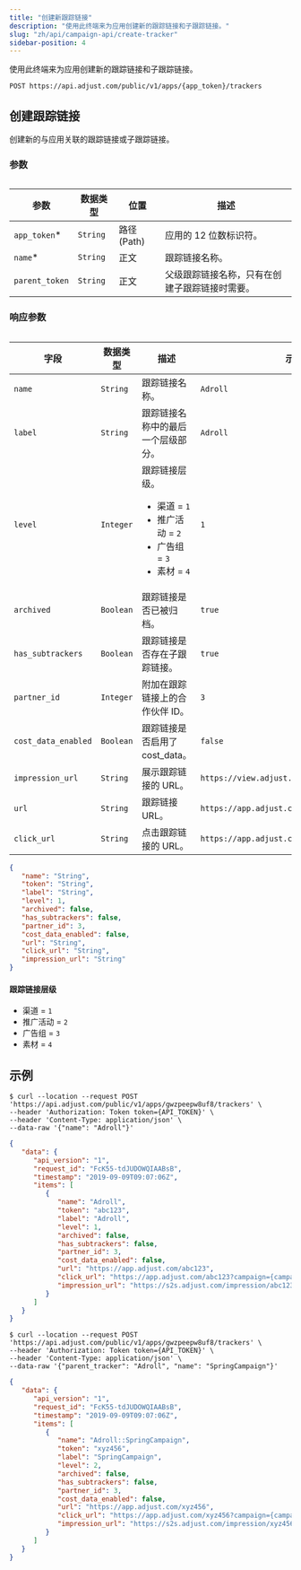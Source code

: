 ```yaml
---
title: "创建新跟踪链接"
description: "使用此终端来为应用创建新的跟踪链接和子跟踪链接。"
slug: "zh/api/campaign-api/create-tracker"
sidebar-position: 4
---
```


使用此终端来为应用创建新的跟踪链接和子跟踪链接。

```http
POST https://api.adjust.com/public/v1/apps/{app_token}/trackers
```

## 创建跟踪链接

创建新的与应用关联的跟踪链接或子跟踪链接。

### 参数

<Table>

| 参数           | 数据类型 | 位置          | 描述                                           |
| -------------- | -------- | ------------- | ---------------------------------------------- |
| `app_token`\*  | `String` | 路径 \(Path\) | 应用的 12 位数标识符。                         |
| `name`\*       | `String` | 正文          | 跟踪链接名称。                                 |
| `parent_token` | `String` | 正文          | 父级跟踪链接名称，只有在创建子跟踪链接时需要。 |

</Table>

### 响应参数

<Table search>

| 字段                | 数据类型  | 描述                                                                                                       | 示例                                        |
| ------------------- | --------- | ---------------------------------------------------------------------------------------------------------- | ------------------------------------------- |
| `name`              | `String`  | 跟踪链接名称。                                                                                             | `Adroll`                                    |
| `label`             | `String`  | 跟踪链接名称中的最后一个层级部分。                                                                         | `Adroll`                                    |
| `level`             | `Integer` | 跟踪链接层级。 <ul><li>渠道 = `1`</li><li>推广活动 = `2`</li><li>广告组 = `3`</li><li>素材 = `4`</li></ul> | `1`                                         |
| `archived`          | `Boolean` | 跟踪链接是否已被归档。                                                                                     | `true`                                      |
| `has_subtrackers`   | `Boolean` | 跟踪链接是否存在子跟踪链接。                                                                               | `true`                                      |
| `partner_id`        | `Integer` | 附加在跟踪链接上的合作伙伴 ID。                                                                            | `3`                                         |
| `cost_data_enabled` | `Boolean` | 跟踪链接是否启用了cost_data。                                                                              | `false`                                     |
| `impression_url`    | `String`  | 展示跟踪链接的 URL。                                                                                       | `https://view.adjust.com/impression/abc123` |
| `url`               | `String`  | 跟踪链接 URL。                                                                                             | `https://app.adjust.com/abc123`             |
| `click_url`         | `String`  | 点击跟踪链接的 URL。                                                                                       | `https://app.adjust.com/abc123`             |

</Table>

```json
{
   "name": "String",
   "token": "String",
   "label": "String",
   "level": 1,
   "archived": false,
   "has_subtrackers": false,
   "partner_id": 3,
   "cost_data_enabled": false,
   "url": "String",
   "click_url": "String",
   "impression_url": "String"
}
```

#### 跟踪链接层级

-  渠道 = `1`
-  推广活动 = `2`
-  广告组 = `3`
-  素材 = `4`

## 示例

<Tabs>

<Tab title="跟踪链接" sync="tracker">

```console
$ curl --location --request POST 'https://api.adjust.com/public/v1/apps/gwzpeepw8uf8/trackers' \
--header 'Authorization: Token token={API_TOKEN}' \
--header 'Content-Type: application/json' \
--data-raw '{"name": "Adroll"}'
```

```json
{
   "data": {
      "api_version": "1",
      "request_id": "FcK55-tdJUDOWQIAABsB",
      "timestamp": "2019-09-09T09:07:06Z",
      "items": [
         {
            "name": "Adroll",
            "token": "abc123",
            "label": "Adroll",
            "level": 1,
            "archived": false,
            "has_subtrackers": false,
            "partner_id": 3,
            "cost_data_enabled": false,
            "url": "https://app.adjust.com/abc123",
            "click_url": "https://app.adjust.com/abc123?campaign={campaign_name}&idfa={idfa}&deeplink=http%3A%2F%2Fa.b%2Fc%3Fd%3D1%26e%3D%%MACROS%%",
            "impression_url": "https://s2s.adjust.com/impression/abc123?campaign={campaign_name}&idfa={idfa}&s2s=1"
         }
      ]
   }
}
```

</Tab>

<Tab title="子跟踪链接" sync="subtracker">

```console
$ curl --location --request POST 'https://api.adjust.com/public/v1/apps/gwzpeepw8uf8/trackers' \
--header 'Authorization: Token token={API_TOKEN}' \
--header 'Content-Type: application/json' \
--data-raw '{"parent_tracker": "Adroll", "name": "SpringCampaign"}'
```

```json
{
   "data": {
      "api_version": "1",
      "request_id": "FcK55-tdJUDOWQIAABsB",
      "timestamp": "2019-09-09T09:07:06Z",
      "items": [
         {
            "name": "Adroll::SpringCampaign",
            "token": "xyz456",
            "label": "SpringCampaign",
            "level": 2,
            "archived": false,
            "has_subtrackers": false,
            "partner_id": 3,
            "cost_data_enabled": false,
            "url": "https://app.adjust.com/xyz456",
            "click_url": "https://app.adjust.com/xyz456?campaign={campaign_name}&idfa={idfa}&deeplink=http%3A%2F%2Fa.b%2Fc%3Fd%3D1%26e%3D%%MACROS%%",
            "impression_url": "https://s2s.adjust.com/impression/xyz456?campaign={campaign_name}&idfa={idfa}&s2s=1"
         }
      ]
   }
}
```

</Tab>

</Tabs>
